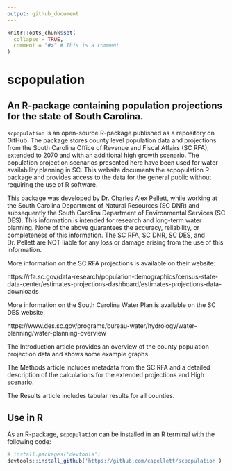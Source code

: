 ```yaml
---
output: github_document
---
```


<!-- README.md is generated from README.Rmd. Please edit that file -->

```r
knitr::opts_chunk$set(
  collapse = TRUE,
  comment = "#>" # This is a comment  
)
```

# scpopulation

## An R-package containing population projections for the state of South Carolina.

`scpopulation` is an open-source R-package published as a repository on GitHub. The package stores county level population data and projections from the South Carolina Office of Revenue and Fiscal Affairs (SC RFA), extended to 2070 and with an additional high growth scenario. The population projection scenarios presented here have been used for water availability planning in SC. This website documents the scpopulation R-package and provides access to the data for the general public without requiring the use of R software.

This package was developed by Dr. Charles Alex Pellett, while working at the South Carolina Department of Natural Resources (SC DNR) and subsequently the South Carolina Department of Environmental Services (SC DES). This information is intended for research and long-term water planning. None of the above guarantees the accuracy, reliability, or completeness of this information. The SC RFA, SC DNR, SC DES, and Dr. Pellett are NOT liable for any loss or damage arising from the use of this information.

More information on the SC RFA projections is available on their website: 

https://rfa.sc.gov/data-research/population-demographics/census-state-data-center/estimates-projections-dashboard/estimates-projections-data-downloads 

More information on the South Carolina Water Plan is available on the SC DES website:

https://www.des.sc.gov/programs/bureau-water/hydrology/water-planning/water-planning-overview

The Introduction article provides an overview of the county population projection data and shows some example graphs.

The Methods article includes metadata from the SC RFA and a detailed description of the calculations for the extended projections and High scenario. 

The Results article includes tabular results for all counties.

## Use in R
As an R-package, `scpopulation` can be installed in an R terminal with the following code:

```r
# install.packages('devtools') 
devtools::install_github('https://github.com/capellett/scpopulation')
```
